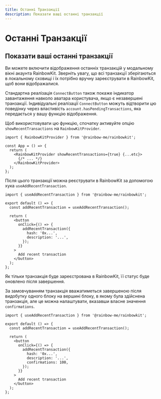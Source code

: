 ```yaml
---
title: Останні Транзакції
description: Показати ваші останні транзакції
---
```


# Останні Транзакції

## Показати ваші останні транзакції

Ви можете включити відображення останніх транзакцій у модальному вікні акаунта RainbowKit. Зверніть увагу, що всі транзакції зберігаються в локальному сховищі і їх потрібно вручну зареєструвати в RainbowKit, щоб вони відображалися.

Стандартна реалізація `ConnectButton` також покаже індикатор завантаження навколо аватара користувача, якщо є незавершені транзакції. Індивідуальні реалізації `ConnectButton` можуть відтворити цю поведінку через властивість `account.hasPendingTransactions`, яка передається у вашу функцію відображення.

Щоб використовувати цю функцію, спочатку активуйте опцію `showRecentTransactions` на `RainbowKitProvider`.

```tsx
import { RainbowKitProvider } from '@rainbow-me/rainbowkit';

const App = () => {
  return (
    <RainbowKitProvider showRecentTransactions={true} {...etc}>
      {/* ... */}
    </RainbowKitProvider>
  );
};
```

Після цього транзакції можна реєструвати в RainbowKit за допомогою хука `useAddRecentTransaction`.

```tsx
import { useAddRecentTransaction } from '@rainbow-me/rainbowkit';

export default () => {
  const addRecentTransaction = useAddRecentTransaction();

  return (
    <button
      onClick={() => {
        addRecentTransaction({
          hash: '0x...',
          description: '...',
        });
      }}
    >
      Add recent transaction
    </button>
  );
};
```

Як тільки транзакція буде зареєстрована в RainbowKit, її статус буде оновлено після завершення.

За замовчуванням транзакція вважатиметься завершеною після видобутку одного блоку на вершині блоку, в якому була здійснена транзакція, але це можна налаштувати, вказавши власне значення `confirmations`.

```tsx
import { useAddRecentTransaction } from '@rainbow-me/rainbowkit';

export default () => {
  const addRecentTransaction = useAddRecentTransaction();

  return (
    <button
      onClick={() => {
        addRecentTransaction({
          hash: '0x...',
          description: '...',
          confirmations: 100,
        });
      }}
    >
      Add recent transaction
    </button>
  );
};
```

